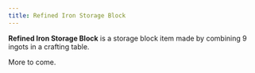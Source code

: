 ```yaml
---
title: Refined Iron Storage Block
---
```


<ItemImage file="refined_iron_storage_block" alt="Refined Iron Storage Block" size="200" />

**Refined Iron Storage Block** is a storage block item made by combining 9 ingots in a crafting table.

More to come.
